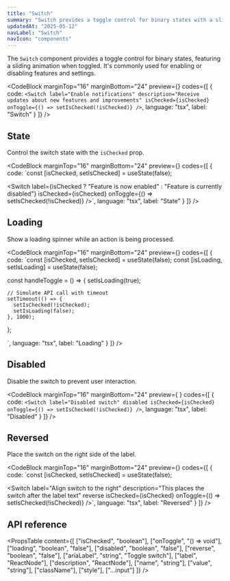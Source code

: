 ```yaml
---
title: "Switch"
summary: "Switch provides a toggle control for binary states with a sliding animation and optional loading state."
updatedAt: "2025-05-12"
navLabel: "Switch"
navIcon: "components"
---
```


The `Switch` component provides a toggle control for binary states, featuring a sliding animation when toggled. It's commonly used for enabling or disabling features and settings.

<CodeBlock
  marginTop="16"
  marginBottom="24"
  preview={<BasicSwitch />}
  codes={[
    {
      code:
`<Switch
    label="Enable notifications"
    description="Receive updates about new features and improvements"
    isChecked={isChecked}
    onToggle={() => setIsChecked(!isChecked)}
/>`,
      language: "tsx",
      label: "Switch"
    }
  ]}
/>

## State

Control the switch state with the `isChecked` prop.

<CodeBlock
  marginTop="16"
  marginBottom="24"
  preview={<SwitchWithFeedback />}
  codes={[
    {
      code:
`const [isChecked, setIsChecked] = useState(false);

<Switch
    label={isChecked ? "Feature is now enabled" : "Feature is currently disabled"}
    isChecked={isChecked}
    onToggle={() => setIsChecked(!isChecked)}
/>`,
      language: "tsx",
      label: "State"
    }
  ]}
/>

## Loading

Show a loading spinner while an action is being processed.

<CodeBlock
  marginTop="16"
  marginBottom="24"
  preview={<SwitchWithLoading />}
  codes={[
    {
      code:
`const [isChecked, setIsChecked] = useState(false);
const [isLoading, setIsLoading] = useState(false);

const handleToggle = () => {
    setIsLoading(true);
    
    // Simulate API call with timeout
    setTimeout(() => {
      setIsChecked(!isChecked);
      setIsLoading(false);
    }, 1000);
};

<Switch
    label="Processing"
    isChecked={isChecked}
    loading={isLoading}
    onToggle={handleToggle}
/>`,
      language: "tsx",
      label: "Loading"
    }
  ]}
/>

## Disabled

Disable the switch to prevent user interaction.

<CodeBlock
  marginTop="16"
  marginBottom="24"
  preview={
    <ClientSwitch
      label="Disabled switch"
      disabled
    />
  }
  codes={[
    {
      code:
`<Switch
  label="Disabled switch"
  disabled
  isChecked={isChecked}
  onToggle={() => setIsChecked(!isChecked)}
/>`,
      language: "tsx",
      label: "Disabled"
    }
  ]}
/>

## Reversed

Place the switch on the right side of the label.

<CodeBlock
  marginTop="16"
  marginBottom="24"
  preview={<ReversedSwitch />}
  codes={[
    {
      code:
`const [isChecked, setIsChecked] = useState(false);

<Switch
    label="Align switch to the right"
    description="This places the switch after the label text"
    reverse
    isChecked={isChecked}
    onToggle={() => setIsChecked(!isChecked)}
/>`,
      language: "tsx",
      label: "Reversed"
    }
  ]}
/>

## API reference

<PropsTable
  content={[
    ["isChecked", "boolean"],
    ["onToggle", "() => void"],
    ["loading", "boolean", "false"],
    ["disabled", "boolean", "false"],
    ["reverse", "boolean", "false"],
    ["ariaLabel", "string", "Toggle switch"],
    ["label", "ReactNode"],
    ["description", "ReactNode"],
    ["name", "string"],
    ["value", "string"],
    ["className"],
    ["style"],
    ["...input"]
  ]}
/>